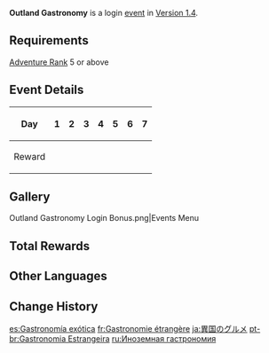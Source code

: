 {{Event
|name              = Outland Gastronomy
|image             = Outland Gastronomy.png
|type              = Login
|time_known        = yes
|time_start        = 2021-03-17 11:00:00
|time_start_offset = GMT+8
|time_end          = 2021-04-01 03:59:59
|link              = https://genshin.hoyoverse.com/en/news/detail/9262
}}

'''Outland Gastronomy''' is a login [[event]] in [[Version 1.4]].

==Requirements==
[[Adventure Rank]] 5 or above

==Event Details==
{| class="wikitable" style="text-align: center"
! Day !! 1 !! 2 !! 3 !! 4 !! 5 !! 6 !! 7
|- valign=top
! Reward
| {{Card|Hero's Wit|3}}
| {{Card|Recipe Collection|1|rarity=3|caption=Recipe Collection: Exotic Gourmet|link=Recipe Collection: Exotic Gourmet}}
| {{Card|Primogem|100}}
| {{Card|Mora|50,000}}
| {{Card|Hero's Wit|5}}
| {{Card|Recipe|1|rarity=4|show_caption=1|link=Recipe: Golden Fried Chicken|icon={{Item|Golden Fried Chicken|25|notext=1}}}}
| {{Card|Primogem|200}}
|}

==Gallery==
<gallery>
Outland Gastronomy Login Bonus.png|Events Menu
</gallery>

==Total Rewards==
{{Event Rewards
|Primogem = 300
|Mora = 50,000
|Hero's Wit = 8
|Recipe: Golden Chicken Burger = 1
|Recipe: Fragrant Mashed Potatoes = 1
|Recipe: Golden Fried Chicken = 1
|sort = Primogem,Mora,Hero's Wit,Recipe: Golden Chicken Burger,Recipe: Fragrant Mashed Potatoes,Recipe: Golden Fried Chicken
}}

==Other Languages==
{{Other Languages
|en      = Outland Gastronomy
|zhs     = 异乡食记
|zhs_rm  = Yìxiāng Shí Jì
|zht     = 異鄉食記
|zht_rm  = Yìxiāng Shí Jì
|zh_tl   = 
|ja      = 異国のグルメ
|ja_rm   = Ikoku no Gurume
|ja_tl   = Foreign Gourmet
|ko      = 식도락 여행기
|ko_rm   = Sikdorak Yeohaenggi
|ko_tl   = Epicurism Travelogue
|es      = Gastronomía exótica
|es_tl   = Exotic Gastronomy
|fr      = Gastronomie étrangère
|fr_tl   = Foreign Gastronomy
|ru      = Иноземная гастрономия
|ru_tl   = Foreign Gastronomy
|th      = เมนูอร่อยจากต่างแดน
|th_rm   = Menu Aroi Chak Tang Daen
|th_tl   = 
|vi      = Món Ăn Đất Khách
|vi_tl   = 
|de      = Fremde Geschmäcke
|de_tl   = Foreign Flavors
|id      = Gastronomi Asing
|id_tl   = Foreign Gastronomy
|pt      = Gastronomia Estrangeira
|pt_tl   = 
|tr      = Yabancı Lezzetler
|tr_tl   = 
|it      = Cucina straniera
|it_tl   = 
}}

==Change History==
{{Change History|1.4}}

[[es:Gastronomía exótica]]
[[fr:Gastronomie étrangère]]
[[ja:異国のグルメ]]
[[pt-br:Gastronomia Estrangeira]]
[[ru:Иноземная гастрономия]]
